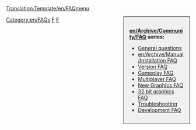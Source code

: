 <noinclude>[[Translation:Template/en/FAQmenu]]</noinclude><noinclude></noinclude><div style="float:right;width:150px;border:1px solid black;background:#F0F0F0;padding:15px;-moz-border-radius:5px;">
<span style="font-weight:bold">[[en/Archive/Community/FAQ]] series:</span>

* [[en/Manual/FAQ general questions|General questions]]
* [[en/Archive/Manual/Installation FAQ]]
* [[en/Archive/Community/FAQ OpenTTD versions|Version FAQ]]
* [[en/Manual/FAQ gameplay|Gameplay FAQ]]
* [[en/Manual/FAQ multiplayer|Multiplayer FAQ]]
* [[en/Archive/Community/NewGRF FAQ|New Graphics FAQ]]
* [[en/Archive/Old 32bpp/FAQ 32 bit graphics|32 bit graphics FAQ]]
* [[en/Archive/Community/FAQ troubleshooting|Troubleshooting]]
* [[en/Development/FAQ development|Development FAQ]]
</div>
<includeonly>[[Category:en/FAQs]]</includeonly><noinclude>

[[Category:en/Templates|F]][[Category:en/Navigation|F]]
</noinclude>